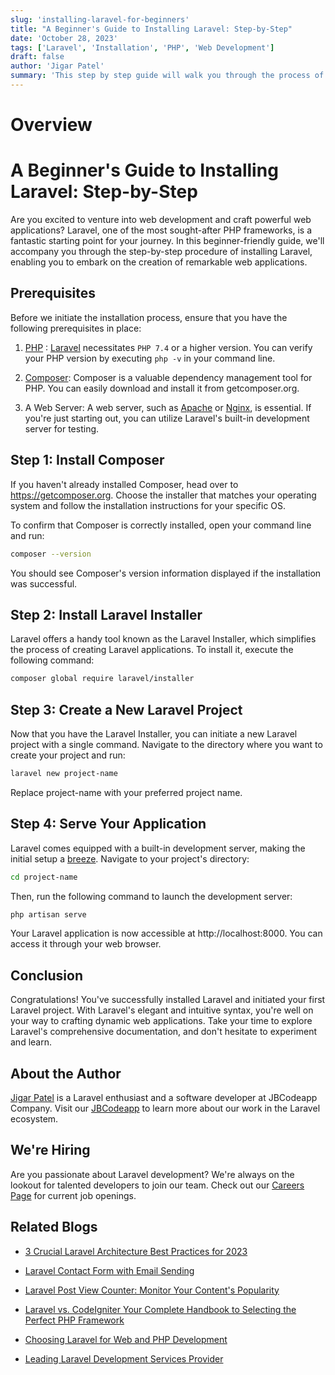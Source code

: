```yaml
---
slug: 'installing-laravel-for-beginners'
title: "A Beginner's Guide to Installing Laravel: Step-by-Step"
date: 'October 28, 2023'
tags: ['Laravel', 'Installation', 'PHP', 'Web Development']
draft: false
author: 'Jigar Patel'
summary: 'This step by step guide will walk you through the process of installing Laravel, a widely used PHP web application framework. '
---
```


# Overview

<TOCInline
  toc={props.toc}
  exclude="Overview"
  toHeading={2}
  defaultimage="installing-laravel-for-beginners"
/>

# A Beginner's Guide to Installing Laravel: Step-by-Step

Are you excited to venture into web development and craft powerful web applications? Laravel, one of the most sought-after PHP frameworks, is a fantastic starting point for your journey. In this beginner-friendly guide, we'll accompany you through the step-by-step procedure of installing Laravel, enabling you to embark on the creation of remarkable web applications.

## Prerequisites

Before we initiate the installation process, ensure that you have the following prerequisites in place:

1. [PHP](https://www.php.net/) : [Laravel](https://laravel.com/) necessitates `PHP 7.4` or a higher version. You can verify your PHP version by executing `php -v` in your command line.

2. [Composer](https://getcomposer.org/): Composer is a valuable dependency management tool for PHP. You can easily download and install it from getcomposer.org.

3. A Web Server: A web server, such as [Apache](https://httpd.apache.org/) or [Nginx](https://www.nginx.com/), is essential. If you're just starting out, you can utilize Laravel's built-in development server for testing.

## Step 1: Install Composer

If you haven't already installed Composer, head over to https://getcomposer.org. Choose the installer that matches your operating system and follow the installation instructions for your specific OS.

To confirm that Composer is correctly installed, open your command line and run:

```sh
composer --version
```

You should see Composer's version information displayed if the installation was successful.

## Step 2: Install Laravel Installer

Laravel offers a handy tool known as the Laravel Installer, which simplifies the process of creating Laravel applications. To install it, execute the following command:

```sh
composer global require laravel/installer
```

## Step 3: Create a New Laravel Project

Now that you have the Laravel Installer, you can initiate a new Laravel project with a single command. Navigate to the directory where you want to create your project and run:

```sh
laravel new project-name
```

Replace project-name with your preferred project name.

## Step 4: Serve Your Application

Laravel comes equipped with a built-in development server, making the initial setup a [breeze](https://laravel.com/docs/10.x/starter-kits#laravel-breeze). Navigate to your project's directory:

```sh
cd project-name
```

Then, run the following command to launch the development server:

```sh
php artisan serve
```

Your Laravel application is now accessible at http://localhost:8000. You can access it through your web browser.

## Conclusion

Congratulations! You've successfully installed Laravel and initiated your first Laravel project. With Laravel's elegant and intuitive syntax, you're well on your way to crafting dynamic web applications. Take your time to explore Laravel's comprehensive documentation, and don't hesitate to experiment and learn.

## About the Author

[Jigar Patel](https://expertlaravel.com) is a Laravel enthusiast and a software developer at JBCodeapp Company. Visit our [JBCodeapp](https://jbcodeapp.com) to learn more about our work in the Laravel ecosystem.

## We're Hiring

Are you passionate about Laravel development? We're always on the lookout for talented developers to join our team. Check out our [Careers Page](https://jbcodeapp.com/career) for current job openings.

## Related Blogs

- [3 Crucial Laravel Architecture Best Practices for 2023](laravel-architecture-2023)

- [Laravel Contact Form with Email Sending](laravel-contact-form-with-email-sending)

- [Laravel Post View Counter: Monitor Your Content's Popularity](laravel-post-view-counter-monitor-your-contents-popularity)

- [Laravel vs. CodeIgniter Your Complete Handbook to Selecting the Perfect PHP Framework](laravel-vs-codeigniter-complete-php-framework-guide)

- [Choosing Laravel for Web and PHP Development](laravel-web-php-development)

- [Leading Laravel Development Services Provider](leading-laravel-development-services-provider)
